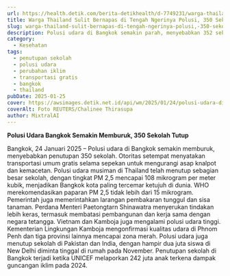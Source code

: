 ```yaml
---
url: https://health.detik.com/berita-detikhealth/d-7749231/warga-thailand-sulit-bernapas-di-tengah-ngerinya-polusi-350-sekolah-ditutup
title: Warga Thailand Sulit Bernapas di Tengah Ngerinya Polusi, 350 Sekolah Ditutup
slug: warga-thailand-sulit-bernapas-di-tengah-ngerinya-polusi,-350-sekolah-ditutup
description: Polusi udara di Bangkok semakin parah, menyebabkan 352 sekolah tutup. Transportasi umum sepekan ke depan ditetapkan gratis untuk mengurangi polusi.
category:
  - Kesehatan
tags:
  - penutupan sekolah
  - polusi udara
  - perubahan iklim
  - transportasi gratis
  - bangkok
  - thailand
pubDate: 2025-01-25
cover: https://awsimages.detik.net.id/api/wm/2025/01/24/polusi-udara-di-bangkok-makin-parah-2_169.jpeg?wid=54&w=650&v=1&t=jpeg
coverAlt: Foto REUTERS/Chalinee Thirasupa
author: MixtralAI
---
```

**Polusi Udara Bangkok Semakin Memburuk, 350 Sekolah Tutup**

Bangkok, 24 Januari 2025 – Polusi udara di Bangkok semakin memburuk, menyebabkan penutupan 350 sekolah. Otoritas setempat menyatakan transportasi umum gratis selama sepekan untuk mengurangi asap knalpot dan kemacetan. Polusi udara musiman di Thailand telah menutup sebagian besar sekolah, dengan tingkat PM 2,5 mencapai 108 mikrogram per meter kubik, menjadikan Bangkok kota paling tercemar ketujuh di dunia. WHO merekomendasikan paparan PM 2,5 tidak lebih dari 15 mikrogram. Pemerintah juga memerintahkan larangan pembakaran tunggul dan sisa tanaman. Perdana Menteri Paetongtarn Shinawatra menyerukan tindakan lebih keras, termasuk membatasi pembangunan dan kerja sama dengan negara tetangga. Vietnam dan Kamboja juga mengalami polusi udara tinggi. Kementerian Lingkungan Kamboja mengonfirmasi kualitas udara di Phnom Penh dan tiga provinsi lainnya mencapai zona merah. Polusi udara juga menutup sekolah di Pakistan dan India, dengan hampir dua juta siswa di New Delhi diminta tinggal di rumah pada November. Penutupan sekolah di Bangkok terjadi ketika UNICEF melaporkan 242 juta anak terkena dampak guncangan iklim pada 2024.
